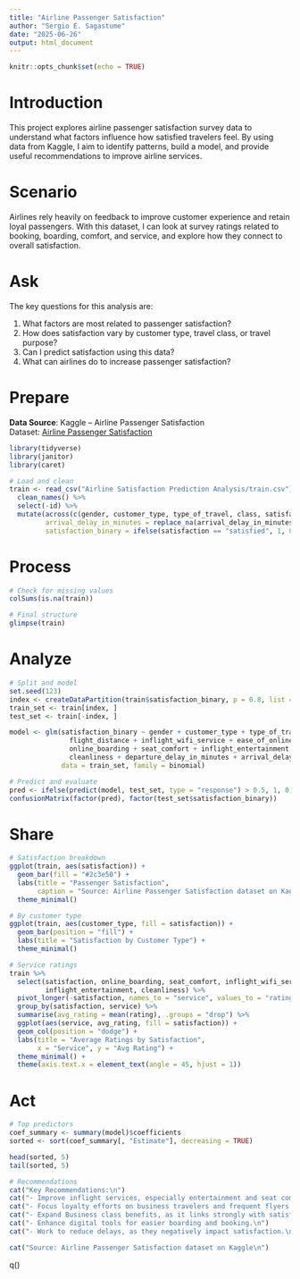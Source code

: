 ```yaml
---
title: "Airline Passenger Satisfaction"
author: "Sergio E. Sagastume"
date: "2025-06-26"
output: html_document
---
```


```r
knitr::opts_chunk$set(echo = TRUE)
```

# Introduction

This project explores airline passenger satisfaction survey data to understand what factors influence how satisfied travelers feel. By using data from Kaggle, I aim to identify patterns, build a model, and provide useful recommendations to improve airline services.

# Scenario

Airlines rely heavily on feedback to improve customer experience and retain loyal passengers. With this dataset, I can look at survey ratings related to booking, boarding, comfort, and service, and explore how they connect to overall satisfaction.

# Ask

The key questions for this analysis are:

1. What factors are most related to passenger satisfaction?
2. How does satisfaction vary by customer type, travel class, or travel purpose?
3. Can I predict satisfaction using this data?
4. What can airlines do to increase passenger satisfaction?

# Prepare

**Data Source**: Kaggle – Airline Passenger Satisfaction  
Dataset: [Airline Passenger Satisfaction](https://www.kaggle.com/datasets/teejmahal20/airline-passenger-satisfaction)
```r
library(tidyverse)
library(janitor)
library(caret)

# Load and clean
train <- read_csv("Airline Satisfaction Prediction Analysis/train.csv") %>%
  clean_names() %>%
  select(-id) %>%
  mutate(across(c(gender, customer_type, type_of_travel, class, satisfaction), as.factor),
         arrival_delay_in_minutes = replace_na(arrival_delay_in_minutes, 0),
         satisfaction_binary = ifelse(satisfaction == "satisfied", 1, 0))
```

# Process
```r
# Check for missing values
colSums(is.na(train))

# Final structure
glimpse(train)
```

# Analyze
```r
# Split and model
set.seed(123)
index <- createDataPartition(train$satisfaction_binary, p = 0.8, list = FALSE)
train_set <- train[index, ]
test_set <- train[-index, ]

model <- glm(satisfaction_binary ~ gender + customer_type + type_of_travel + class +
               flight_distance + inflight_wifi_service + ease_of_online_booking +
               online_boarding + seat_comfort + inflight_entertainment +
               cleanliness + departure_delay_in_minutes + arrival_delay_in_minutes,
             data = train_set, family = binomial)

# Predict and evaluate
pred <- ifelse(predict(model, test_set, type = "response") > 0.5, 1, 0)
confusionMatrix(factor(pred), factor(test_set$satisfaction_binary))
```

# Share
```r
# Satisfaction breakdown
ggplot(train, aes(satisfaction)) +
  geom_bar(fill = "#2c3e50") +
  labs(title = "Passenger Satisfaction",
       caption = "Source: Airline Passenger Satisfaction dataset on Kaggle") +
  theme_minimal()

# By customer type
ggplot(train, aes(customer_type, fill = satisfaction)) +
  geom_bar(position = "fill") +
  labs(title = "Satisfaction by Customer Type") +
  theme_minimal()

# Service ratings
train %>%
  select(satisfaction, online_boarding, seat_comfort, inflight_wifi_service,
         inflight_entertainment, cleanliness) %>%
  pivot_longer(-satisfaction, names_to = "service", values_to = "rating") %>%
  group_by(satisfaction, service) %>%
  summarise(avg_rating = mean(rating), .groups = "drop") %>%
  ggplot(aes(service, avg_rating, fill = satisfaction)) +
  geom_col(position = "dodge") +
  labs(title = "Average Ratings by Satisfaction",
       x = "Service", y = "Avg Rating") +
  theme_minimal() +
  theme(axis.text.x = element_text(angle = 45, hjust = 1))
```

# Act
```r
# Top predictors
coef_summary <- summary(model)$coefficients
sorted <- sort(coef_summary[, "Estimate"], decreasing = TRUE)

head(sorted, 5)
tail(sorted, 5)

# Recommendations
cat("Key Recommendations:\n")
cat("- Improve inflight services, especially entertainment and seat comfort.\n")
cat("- Focus loyalty efforts on business travelers and frequent flyers.\n")
cat("- Expand Business class benefits, as it links strongly with satisfaction.\n")
cat("- Enhance digital tools for easier boarding and booking.\n")
cat("- Work to reduce delays, as they negatively impact satisfaction.\n\n")

cat("Source: Airline Passenger Satisfaction dataset on Kaggle\n")
```

q()
